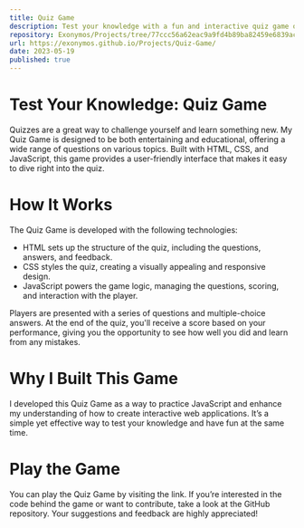 ```yaml
---
title: Quiz Game
description: Test your knowledge with a fun and interactive quiz game on various topics.
repository: Exonymos/Projects/tree/77ccc56a62eac9a9fd4b89ba82459e6839acd4d3/Quiz-Game
url: https://exonymos.github.io/Projects/Quiz-Game/
date: 2023-05-19
published: true
---
```



# Test Your Knowledge: Quiz Game
Quizzes are a great way to challenge yourself and learn something new. My Quiz Game is designed to be both entertaining and educational, offering a wide range of questions on various topics. Built with HTML, CSS, and JavaScript, this game provides a user-friendly interface that makes it easy to dive right into the quiz.

# How It Works
The Quiz Game is developed with the following technologies:

- HTML sets up the structure of the quiz, including the questions, answers, and feedback.
- CSS styles the quiz, creating a visually appealing and responsive design.
- JavaScript powers the game logic, managing the questions, scoring, and interaction with the player.

Players are presented with a series of questions and multiple-choice answers. At the end of the quiz, you'll receive a score based on your performance, giving you the opportunity to see how well you did and learn from any mistakes.

# Why I Built This Game
I developed this Quiz Game as a way to practice JavaScript and enhance my understanding of how to create interactive web applications. It’s a simple yet effective way to test your knowledge and have fun at the same time.

# Play the Game
You can play the Quiz Game by visiting the link. If you’re interested in the code behind the game or want to contribute, take a look at the GitHub repository. Your suggestions and feedback are highly appreciated!

